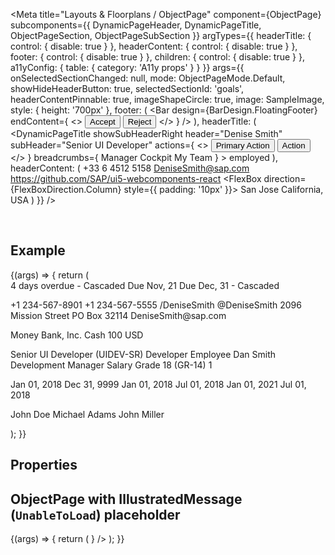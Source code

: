 
<Meta
  title="Layouts & Floorplans / ObjectPage"
  component={ObjectPage}
  subcomponents={{ DynamicPageHeader, DynamicPageTitle, ObjectPageSection, ObjectPageSubSection }}
  argTypes={{
    headerTitle: { control: { disable: true } },
    headerContent: { control: { disable: true } },
    footer: { control: { disable: true } },
    children: { control: { disable: true } },
    a11yConfig: { table: { category: 'A11y props' } }
  }}
  args={{
    onSelectedSectionChanged: null,
    mode: ObjectPageMode.Default,
    showHideHeaderButton: true,
    selectedSectionId: 'goals',
    headerContentPinnable: true,
    imageShapeCircle: true,
    image: SampleImage,
    style: { height: '700px' },
    footer: (
      <Bar
        design={BarDesign.FloatingFooter}
        endContent={
          <>
            <Button design={ButtonDesign.Positive}>Accept</Button>
            <Button design={ButtonDesign.Negative}>Reject</Button>
          </>
        }
      />
    ),
    headerTitle: (
      <DynamicPageTitle
        showSubHeaderRight
        header="Denise Smith"
        subHeader="Senior UI Developer"
        actions={
          <>
            <Button key="1" design={ButtonDesign.Emphasized}>
              Primary Action
            </Button>
            <Button key="2">Action</Button>
          </>
        }
        breadcrumbs={
          <Breadcrumbs currentLocationText="Employee Details">
            <BreadcrumbsItem>Manager Cockpit</BreadcrumbsItem>
            <BreadcrumbsItem>My Team</BreadcrumbsItem>
          </Breadcrumbs>
        }
      >
        <ObjectStatus state={ValueState.Success}>employed</ObjectStatus>
      </DynamicPageTitle>
    ),
    headerContent: (
      <DynamicPageHeader>
        <FlexBox wrap={FlexBoxWrap.Wrap} alignItems={FlexBoxAlignItems.Center}>
          <FlexBox direction={FlexBoxDirection.Column}>
            <Link>+33 6 4512 5158</Link>
            <Link href="mailto:ui5-webcomponents-react@sap.com">DeniseSmith@sap.com</Link>
            <Link href="https://github.com/SAP/ui5-webcomponents-react">
              https://github.com/SAP/ui5-webcomponents-react
            </Link>
          </FlexBox>
          <FlexBox direction={FlexBoxDirection.Column} style={{ padding: '10px' }}>
            <Label>San Jose</Label>
            <Label>California, USA</Label>
          </FlexBox>
        </FlexBox>
      </DynamicPageHeader>
    )
  }}
/>

<DocsHeader />

<br />

## Example

<Canvas>
  <Story name="Default">
    {(args) => {
      return (
        <ObjectPage {...args}>
          <ObjectPageSection titleText="Goals" id="goals" aria-label="Goals">
            <Form columnsL={3} columnsXL={3} labelSpanXL={6} labelSpanL={6} columnsM={2} labelSpanM={6}>
              <FormItem label="Evangelize the UI framework across the company">
                <Text>4 days overdue - Cascaded</Text>
              </FormItem>
              <FormItem label="Get trained in development management direction">
                <Text>Due Nov, 21</Text>
              </FormItem>
              <FormItem label="Mentor junior developers">
                <Text>Due Dec, 31 - Cascaded</Text>
              </FormItem>
            </Form>
          </ObjectPageSection>
          <ObjectPageSection titleText="Personal" id="personal" aria-label="Personal">
            <ObjectPageSubSection titleText="Connect" id="personal-connect" aria-label="Connect">
              <Form columnsXL={4} columnsL={4}>
                <FormGroup titleText="Phone Numbers">
                  <FormItem label="Home">
                    <Text>+1 234-567-8901</Text>
                  </FormItem>
                  <FormItem label="">
                    <Text>+1 234-567-5555</Text>
                  </FormItem>
                </FormGroup>
                <FormGroup titleText="Social Accounts">
                  <FormItem label="LinkedIn">
                    <Text>/DeniseSmith</Text>
                  </FormItem>
                  <FormItem label="Twitter">
                    <Text>@DeniseSmith</Text>
                  </FormItem>
                </FormGroup>
                <FormGroup titleText="Addresses">
                  <FormItem label="Home Address">
                    <Text>2096 Mission Street</Text>
                  </FormItem>
                  <FormItem label="Mailing Address">
                    <Text>PO Box 32114</Text>
                  </FormItem>
                </FormGroup>
                <FormGroup titleText="Mailing Address">
                  <FormItem label="Work">
                    <Text>DeniseSmith@sap.com</Text>
                  </FormItem>
                </FormGroup>
              </Form>
            </ObjectPageSubSection>
            <ObjectPageSubSection
              titleText="Payment Information"
              id="personal-payment-information"
              aria-label="Payment Information"
            >
              <Form columnsXL={4} columnsL={4}>
                <FormGroup titleText="Salary">
                  <FormItem label="Bank Transfer">
                    <Text>Money Bank, Inc.</Text>
                  </FormItem>
                </FormGroup>
                <FormGroup titleText="Payment method for Expenses">
                  <FormItem label="Extra Travel Expenses">
                    <Text>Cash 100 USD</Text>
                  </FormItem>
                </FormGroup>
              </Form>
            </ObjectPageSubSection>
          </ObjectPageSection>
          <ObjectPageSection titleText="Employment" id="employment" aria-label="Employment">
            <ObjectPageSubSection
              titleText="Job Information"
              id="employment-job-information"
              aria-label="Job Information"
            >
              <Form columnsXL={4} columnsL={4}>
                <FormItem label="Job Classification">
                  <FlexBox direction={FlexBoxDirection.Column}>
                    <Text>Senior UI Developer</Text>
                    <Label>(UIDEV-SR)</Label>
                  </FlexBox>
                </FormItem>
                <FormItem label="Job Title">
                  <Text>Developer</Text>
                </FormItem>
                <FormItem label="Employee Class">
                  <Text>Employee</Text>
                </FormItem>
                <FormItem label="Manager">
                  <FlexBox direction={FlexBoxDirection.Column}>
                    <Text>Dan Smith</Text>
                    <Label>Development Manager</Label>
                  </FlexBox>
                </FormItem>
                <FormItem label="Pay Grade">
                  <Text>Salary Grade 18 (GR-14)</Text>
                </FormItem>
                <FormItem label="FTE">
                  <Text>1</Text>
                </FormItem>
              </Form>
            </ObjectPageSubSection>
            <ObjectPageSubSection
              titleText="Employee Details"
              id="employment-employee-details"
              aria-label="Employee Details"
            >
              <Form columnsXL={4} columnsL={4}>
                <FormItem label="Start Date">
                  <Text>Jan 01, 2018</Text>
                </FormItem>
                <FormItem label="End Date">
                  <Text>Dec 31, 9999</Text>
                </FormItem>
                <FormItem label="Payroll Start Date">
                  <Text>Jan 01, 2018</Text>
                </FormItem>
                <FormItem label="Benefits Start Date">
                  <Text>Jul 01, 2018</Text>
                </FormItem>
                <FormItem label="Company Car Eligibility">
                  <Text>Jan 01, 2021</Text>
                </FormItem>
                <FormItem label="Equity Start Date">
                  <Text>Jul 01, 2018</Text>
                </FormItem>
              </Form>
            </ObjectPageSubSection>
            <ObjectPageSubSection
              titleText="Job Relationship"
              id="employment-job-relationship"
              aria-label="Job Relationship"
            >
              <Form columnsXL={4} columnsL={4}>
                <FormItem label="Manager">
                  <Text>John Doe</Text>
                </FormItem>
                <FormItem label="Scrum Master">
                  <Text>Michael Adams</Text>
                </FormItem>
                <FormItem label="Product Owner">
                  <Text>John Miller</Text>
                </FormItem>
              </Form>
            </ObjectPageSubSection>
          </ObjectPageSection>
        </ObjectPage>
      );
    }}
  </Story>
</Canvas>

## Properties

<ArgsTable story="Default" />

## ObjectPage with IllustratedMessage (`UnableToLoad`) placeholder

<Canvas>
  <Story name="with IllustratedMessage">
    {(args) => {
      return (
        <ObjectPage
          image={args.image}
          headerTitle={args.headerTitle}
          imageShapeCircle
          placeholder={<IllustratedMessage name={IllustrationMessageType.UnableToLoad} />}
        />
      );
    }}
  </Story>
</Canvas>
